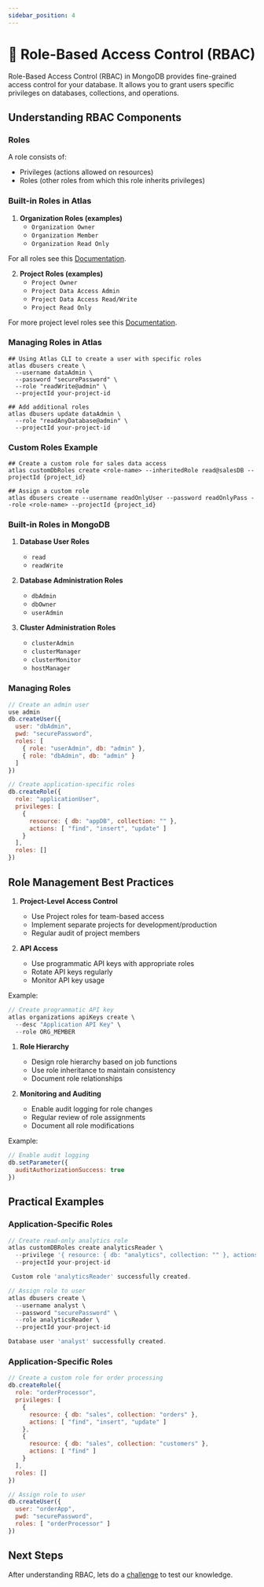 ```yaml
---
sidebar_position: 4
---
```



# 📘 Role-Based Access Control (RBAC)

Role-Based Access Control (RBAC) in MongoDB provides fine-grained access control for your database. It allows you to grant users specific privileges on databases, collections, and operations.

## Understanding RBAC Components

### Roles

A role consists of:
- Privileges (actions allowed on resources)
- Roles (other roles from which this role inherits privileges)

<Tabs>
<TabItem value="atlas" label="MongoDB Atlas">

### Built-in Roles in Atlas

1. **Organization Roles (examples)**
   - `Organization Owner`
   - `Organization Member`
   - `Organization Read Only`

For all roles see this [Documentation](https://www.mongodb.com/docs/atlas/reference/user-roles/#std-label-user-roles).

2. **Project Roles (examples)**
   - `Project Owner`
   - `Project Data Access Admin`
   - `Project Data Access Read/Write`
   - `Project Read Only`

For more project level roles see this [Documentation](https://www.mongodb.com/docs/atlas/reference/user-roles/#project-roles).

### Managing Roles in Atlas

```shell
## Using Atlas CLI to create a user with specific roles
atlas dbusers create \
  --username dataAdmin \
  --password "securePassword" \
  --role "readWrite@admin" \
  --projectId your-project-id

## Add additional roles
atlas dbusers update dataAdmin \
  --role "readAnyDatabase@admin" \
  --projectId your-project-id
```

### Custom Roles Example

```
## Create a custom role for sales data access
atlas customDbRoles create <role-name> --inheritedRole read@salesDB --projectId {project_id}

## Assign a custom role
atlas dbusers create --username readOnlyUser --password readOnlyPass --role <role-name> --projectId {project_id}
```

</TabItem>
<TabItem value="onprem" label="On-Premises">

### Built-in Roles in MongoDB

1. **Database User Roles**
   - `read`
   - `readWrite`

2. **Database Administration Roles**
   - `dbAdmin`
   - `dbOwner`
   - `userAdmin`

3. **Cluster Administration Roles**
   - `clusterAdmin`
   - `clusterManager`
   - `clusterMonitor`
   - `hostManager`

### Managing Roles

```javascript
// Create an admin user
use admin
db.createUser({
  user: "dbAdmin",
  pwd: "securePassword",
  roles: [
    { role: "userAdmin", db: "admin" },
    { role: "dbAdmin", db: "admin" }
  ]
})

// Create application-specific roles
db.createRole({
  role: "applicationUser",
  privileges: [
    {
      resource: { db: "appDB", collection: "" },
      actions: [ "find", "insert", "update" ]
    }
  ],
  roles: []
})
```

</TabItem>
</Tabs>

## Role Management Best Practices

<Tabs>
<TabItem value="atlas" label="MongoDB Atlas">

1. **Project-Level Access Control**
   - Use Project roles for team-based access
   - Implement separate projects for development/production
   - Regular audit of project members

2. **API Access**
   - Use programmatic API keys with appropriate roles
   - Rotate API keys regularly
   - Monitor API key usage

Example:
```javascript
// Create programmatic API key
atlas organizations apiKeys create \
  --desc "Application API Key" \
  --role ORG_MEMBER
```

</TabItem>
<TabItem value="onprem" label="On-Premises">

1. **Role Hierarchy**
   - Design role hierarchy based on job functions
   - Use role inheritance to maintain consistency
   - Document role relationships

2. **Monitoring and Auditing**
   - Enable audit logging for role changes
   - Regular review of role assignments
   - Document all role modifications

Example:
```javascript
// Enable audit logging
db.setParameter({
  auditAuthorizationSuccess: true
})
```

</TabItem>
</Tabs>

## Practical Examples

<Tabs>
<TabItem value="atlas" label="MongoDB Atlas">

### Application-Specific Roles

```javascript
// Create read-only analytics role
atlas customDBRoles create analyticsReader \
  --privilege '{ resource: { db: "analytics", collection: "" }, actions: ["find"] }' \
  --projectId your-project-id

 Custom role 'analyticsReader' successfully created.

// Assign role to user
atlas dbusers create \
  --username analyst \
  --password "securePassword" \
  --role analyticsReader \
  --projectId your-project-id

Database user 'analyst' successfully created.  
```

</TabItem>
<TabItem value="onprem" label="On-Premises">

### Application-Specific Roles

```javascript
// Create a custom role for order processing
db.createRole({
  role: "orderProcessor",
  privileges: [
    {
      resource: { db: "sales", collection: "orders" },
      actions: [ "find", "insert", "update" ]
    },
    {
      resource: { db: "sales", collection: "customers" },
      actions: [ "find" ]
    }
  ],
  roles: []
})

// Assign role to user
db.createUser({
  user: "orderApp",
  pwd: "securePassword",
  roles: [ "orderProcessor" ]
})
```

</TabItem>
</Tabs>

## Next Steps

After understanding RBAC, lets do a [challenge](./challenge/rbac) to test our knowledge.